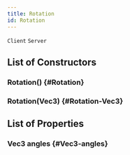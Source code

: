 ```yaml
---
title: Rotation
id: Rotation
---
```

`Client`
`Server`

## List of Constructors

### Rotation() {#Rotation}

### Rotation(Vec3) {#Rotation-Vec3}

## List of Properties

### Vec3 angles {#Vec3-angles}

